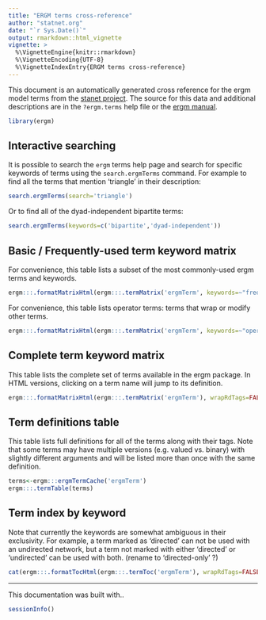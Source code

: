 ```yaml
---
title: "ERGM terms cross-reference"
author: "statnet.org"
date: "`r Sys.Date()`"
output: rmarkdown::html_vignette
vignette: >
  %\VignetteEngine{knitr::rmarkdown}
  %\VignetteEncoding{UTF-8}
  %\VignetteIndexEntry{ERGM terms cross-reference}
---
```

<style type="text/css">
table, td, th {
  border: 1px solid #cccccc;
  padding: 8px;
}
</style>

This document is an automatically generated cross reference for the ergm model terms from the [stanet project](https://statnet.org).  The source for this data and additional descriptions are in the `?ergm.terms` help file or the [ergm manual](https://cran.r-project.org/package=ergm). 


```r
library(ergm)
```

## Interactive searching

It is possible to search the `ergm` terms help page and search for specific keywords of terms using the `search.ergmTerms` command.  For example to find all the terms that mention 'triangle' in their description:

```r
search.ergmTerms(search='triangle')
```

Or to find all of the dyad-independent bipartite terms:

```r
search.ergmTerms(keywords=c('bipartite','dyad-independent'))
```


## Basic / Frequently-used term keyword matrix

For convenience, this table lists a subset of the most commonly-used ergm terms and keywords.

```r
ergm:::.formatMatrixHtml(ergm:::.termMatrix('ergmTerm', keywords=~"frequently-used"%in%., display.keywords = subset(ergm::ergm_keyword(), popular)$name), wrapRdTags=FALSE)
```

For convenience, this table lists operator terms: terms that wrap or modify other terms.

```r
ergm:::.formatMatrixHtml(ergm:::.termMatrix('ergmTerm', keywords=~"operator"%in%., display.keywords = subset(ergm::ergm_keyword(), popular & name!="operator")$name), wrapRdTags=FALSE)
```


## Complete term keyword matrix
This table lists the complete set of terms available in the ergm package. In HTML versions, clicking on a term name will jump to its definition. 

```r
ergm:::.formatMatrixHtml(ergm:::.termMatrix('ergmTerm'), wrapRdTags=FALSE)
```


## Term definitions table

This table lists full definitions for all of the terms along with their tags.  Note that some terms may have multiple versions (e.g. valued vs. binary) with slightly different arguments and will be listed more than once with the same definition. 

```r
terms<-ergm:::ergmTermCache('ergmTerm')
ergm:::.termTable(terms)
```

## Term index by keyword

Note that currently the keywords are somewhat ambiguous in their exclusivity.  For example, a term marked as 'directed' can not be used with an undirected network, but a term not marked with either 'directed' or 'undirected' can be used with both. (rename to 'directed-only' ?)

```r
cat(ergm:::.formatTocHtml(ergm:::.termToc('ergmTerm'), wrapRdTags=FALSE))
```

------------

This documentation was built with..
```r
sessionInfo()
```
